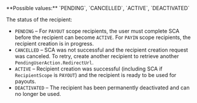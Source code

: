 <ResponseField name="Status" type="string">
**Possible values:** `PENDING`, `CANCELLED`, `ACTIVE`, `DEACTIVATED`

The status of the recipient: 
- `PENDING` – For `PAYOUT` scope recipients, the user must complete SCA before the recipient can become `ACTIVE`. For `PAYIN` scope recipients, the recipient creation is in progress.
- `CANCELLED` – SCA was not successful and the recipient creation request was canceled. To retry, create another recipient to retrieve another `PendingUserAction.RedirectUrl`.
- `ACTIVE` – Recipient creation was successful (including SCA if `RecipientScope` is `PAYOUT`) and the recipient is ready to be used for payouts.
- `DEACTIVATED` – The recipient has been permanently deactivated and can no longer be used.
</ResponseField>